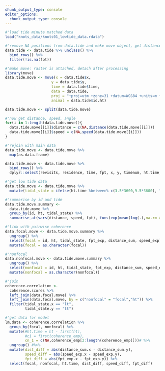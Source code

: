 ```yaml
---
chunk_output_type: console
editor_options: 
  chunk_output_type: console
---
```

```r
#'load tide minute matched data
load("knots_data/knots01_lowtide_data.rdata")
```

```r
#'remove NA positions from data.tide and make move object, get distance, speed, angle, etc
data.tide <- data.tide %>% unclass() %>% 
  bind_rows() %>% 
  filter(!is.na(fpt))

#'make move: raster is attached, detach after processing
library(move)
data.tide.move <- move(x = data.tide$x,
                     y = data.tide$y,
                     time = data.tide$time,
                     data = data.tide,
                     proj = "+proj=utm +zone=31 +datum=WGS84 +units=m +no_defs",
                     animal = data.tide$id.ht)

data.tide.move <- split(data.tide.move)

#'now get distance, speed, angle
for(i in 1:length(data.tide.move)){
  data.tide.move[[i]]$distance = c(NA,distance(data.tide.move[[i]]))
  data.tide.move[[i]]$speed = c(NA,speed(data.tide.move[[i]]))
}

#'rejoin with main data
data.tide.move <- data.tide.move %>% 
  map(as.data.frame)

data.tide.move <- data.tide.move %>% 
  bind_rows() %>% 
  dplyr::select(revisits, residence, time, fpt, x, y, timenum, ht.time, distance, speed, id.ht, id, ht)
```

```r
#'get low tide data
data.tide.move <- data.tide.move %>% 
  mutate(tidal_state = ifelse(ht.time %between% c(3.5*3600,9.5*3600), "lt","ht"))

#'summarise by id and tide
data.tide.move.summary <- 
  data.tide.move %>% 
  group_by(id, ht, tidal_state) %>% 
  summarise_at(vars(distance, speed, fpt), funs(exp(mean(log(.),na.rm = T)), max(.,na.rm = T), min(.,na.rm = T), sum(., na.rm = T)))
```

```r
#'link with pairwise coherence
data.focal.move <- data.tide.move.summary %>% 
  ungroup() %>% 
  select(focal = id, ht, tidal_state, fpt_exp, distance_sum, speed_exp) %>% 
  mutate(focal = as.character(focal))

#'nonfocal
data.nonfocal.move <- data.tide.move.summary %>% 
  ungroup() %>% 
  select(nonfocal = id, ht, tidal_state, fpt_exp, distance_sum, speed_exp) %>% 
  mutate(nonfocal = as.character(nonfocal))

#'join
coherence.correlation <- 
  coherence.scores %>% 
  left_join(data.focal.move) %>% 
  left_join(data.focal.move, by = c("nonfocal" = "focal","ht")) %>% 
  filter(tidal_state.x == "lt",
         tidal_state.y == "lt")
```

```r
#'get data for model
lm.data <- coherence.correlation %>% 
  group_by(focal, nonfocal) %>% 
  mutate(#ht.time = ht - first(ht),
         #c1 = first(coherence_emp),
         cn_1 = c(NA,coherence_emp[2:length(coherence_emp)]))# %>% 
  ungroup() #%>% 
  mutate(dist_diff = abs(distance_sum.x - distance_sum.y),
         speed_diff = abs(speed_exp.x - speed_exp.y),
         fpt_diff = abs(fpt_exp.x - fpt_exp.y)) %>% 
  select(focal, nonfocal, ht.time, dist_diff, speed_diff, fpt_diff)
```


